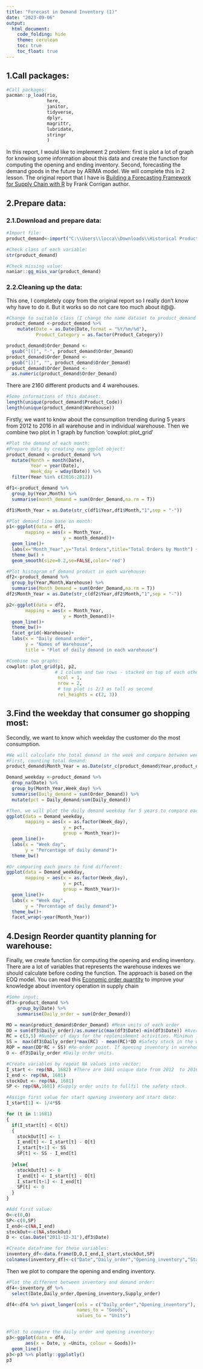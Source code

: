 ```yaml
---
title: "Forecast in Demand Inventory (1)"
date: "2023-09-06"
output: 
  html_document:
    code_folding: hide
    theme: cerulean
    toc: true
    toc_float: true
---
```


## 1.Call packages:
```r
#Call packages:
pacman::p_load(rio,
               here,
               janitor,
               tidyverse,
               dplyr,
               magrittr,
               lubridate,
               stringr
               )
```
In this report, I would like to implement 2 problem: first is plot a lot of graph for knowing some information about this data and create the function for computing the opening and ending inventory. Second, forecasting the demand goods in the future by ARIMA model. 
We will complete this in 2 lesson. The original report that I have is [Building a Forecasting Framework for Supply Chain with R](https://frank-corrigan.com/2019/10/02/building-a-forecasting-framework-for-supply-chain-with-r/) by Frank Corrigan author.

## 2.Prepare data:
### 2.1.Download and prepare data:
```r
#Import file:
product_demand<-import("C:\\Users\\locca\\Downloads\\Historical Product Demand.csv")

#Check class of each variable:
str(product_demand)

#Check missing value:
naniar::gg_miss_var(product_demand)
```

### 2.2.Cleaning up the data:
This one, I completely copy from the original report so I really don't know why have to do it. But it works so do not care too much about it@@.
```r
#Change to suitable class (I change the name dataset to product_demand to shortly write)
product_demand <-product_demand %>% 
    mutate(Date = as.Date(Date,format = "%Y/%m/%d"),
           Product_Category = as.factor(Product_Category))

product_demand$Order_Demand <- 
  gsub("[(]", "-", product_demand$Order_Demand)
product_demand$Order_Demand <- 
  gsub("[)]", "", product_demand$Order_Demand)
product_demand$Order_Demand <- 
  as.numeric(product_demand$Order_Demand)
```
There are 2160 different products and 4 warehouses.
```r
#Some informations of this dataset:
length(unique(product_demand$Product_Code)) 
length(unique(product_demand$Warehouse)) 
```
Firstly, we want to know about the consumption trending during 5 years from 2012 to 2016 in all warehouse and in individual warehouse. Then we combine two plot in 1 graph by function 'cowplot::plot_grid'
```r
#Plot the demand of each month:
#Prepare data by creating new ggplot object:
product_demand <-product_demand %>%
  mutate(Month = month(Date),
         Year = year(Date),
         Week_day = wday(Date)) %>% 
  filter(Year %in% c(2016:2012))

df1<-product_demand %>% 
  group_by(Year,Month) %>% 
  summarise(month_demand = sum(Order_Demand,na.rm = T))

df1$Month_Year = as.Date(str_c(df1$Year,df1$Month,"1",sep = "-"))

#Plot demand line base on month:
p1<-ggplot(data = df1,
       mapping = aes(x = Month_Year, 
                     y = month_demand))+
  geom_line()+
  labs(x="Month_Year",y="Total Orders",title="Total Orders by Month") +
  theme_bw() +
  geom_smooth(size=0.2,se=FALSE,color='red')

#Plot histogram of demand product in each warehouse:
df2<-product_demand %>% 
  group_by(Year,Month,Warehouse) %>% 
  summarise(Month_Demand = sum(Order_Demand,na.rm = T))
df2$Month_Year = as.Date(str_c(df2$Year,df2$Month,"1",sep = "-"))

p2<-ggplot(data = df2,
       mapping = aes(x = Month_Year,
                     y = Month_Demand))+
  geom_line()+
  theme_bw()+
  facet_grid(~Warehouse)+
  labs(x = "Daily demand order", 
       y = "Names of Warehouse",
       title = "Plot of daily demand in each warehouse")

#Combine two graphs:
cowplot::plot_grid(p1, p2,
                  # 1 column and two rows - stacked on top of each other
                   ncol = 1,
                   nrow = 2,
                   # top plot is 2/3 as tall as second
                   rel_heights = c(2, 3))
```
## 3.Find the weekday that consumer go shopping most:
Secondly, we want to know which weekday the customer do the most consumption. 
```r
#We will calculate the total demand in the week and compare between weekday in the week:
#First, counting total demand:
product_demand$Month_Year = as.Date(str_c(product_demand$Year,product_demand$Month,"1",sep = "-"))

Demand_weekday <-product_demand %>%
  drop_na(Date) %>%
  group_by(Month_Year,Week_day) %>% 
  summarise(Daily_demand = sum(Order_Demand)) %>% 
  mutate(pct = Daily_demand/sum(Daily_demand))

#Then, we will plot the daily demand weekday for 5 years to compare each weekday which has the most demand:
ggplot(data = Demand_weekday,
       mapping = aes(x = as.factor(Week_day),
                     y = pct,
                     group = Month_Year))+
  geom_line()+
  labs(x = "Week day",
       y = "Percentage of daily demand")+
  theme_bw()

#Or comparing each years to find different:
ggplot(data = Demand_weekday,
       mapping = aes(x = as.factor(Week_day),
                     y = pct,
                     group = Month_Year))+
  geom_line()+
  labs(x = "Week day",
       y = "Percentage of daily demand")+
  theme_bw()+
  facet_wrap(~year(Month_Year))
```

## 4.Design Reorder quantity planning for warehouse:
Finally, we create function for computing the opening and ending inventory. There are a lot of variables that represents the warehouse indexes we should calculate before coding the function.
The approach is based on the EOQ model. You can read this [Economic order quantity](https://en.wikipedia.org/wiki/Economic_order_quantity) to improve your knowledge about inventory operation in supply chain
```r
#Some input:
df3<-product_demand %>% 
    group_by(Date) %>% 
    summarise(Daily_order = sum(Order_Demand))

MO = mean(product_demand$Order_Demand) #Mean units of each order 
DD = sum(df3$Daily_order)/as.numeric(max(df3$Date)-min(df3$Date)) #Average daily demand units 
RC = c(3,5) #Number of days for the replenishment activities. Minimun lead time is 3 and maximun is 5 days.
SS =  max(df3$Daily_order)*max(RC) - mean(RC)*DD #Safety stock in the warehouse.
ROP = mean(DD*RC + SS) #Re-order point. If opening inventory in warehouse decrease to SS means we needs to place new order.
O <- df3$Daily_order #Daily order units.

```
```r
#Create variables by repeat NA values into vector:
I_start <- rep(NA, 1682) #There are 1681 unique date from 2012  to 2016 and plus 1 represent to the first opening inventory/safety stock.
I_end <- rep(NA, 1681)
stockOut <- rep(NA, 1681)
SP <- rep(NA,1681) #Supply order units to fullfil the safety stock.

#Assign first value for start opening inventory and start date:
I_start[1] <- 1/4*SS

for (t in 1:1681)
{
  if(I_start[t] < O[t])
  {
    stockOut[t] <- 1
    I_end[t] <- I_start[t] - O[t]
    I_start[t+1] <- SS
    SP[t] <- SS - I_end[t]
    
  }else{
    stockOut[t] <- 0
    I_end[t] <- I_start[t] - O[t]
    I_start[t+1] <- I_end[t]
    SP[t] <- 0
  }
}

#Add first value:
O<-c(0,O)
SP<-c(0,SP)
I_end<-c(NA,I_end)
stockOut<-c(NA,stockOut)
D <- c(as.Date("2011-12-31"),df3$Date)

#Create dataframe for these variables:
inventory_df<-data.frame(D,O,I_end,I_start,stockOut,SP)
colnames(inventory_df)<-c("Date","Daily_order","Opening_inventory","Start_inventory","Stock_out","Supply_order")
```

Then we plot to compare the opening and ending inventory.
```r
#Plot the different between inventory and demand order:
df4<-inventory_df %>% 
  select(Date,Daily_order,Opening_inventory,Supply_order)

df4<-df4 %>% pivot_longer(cols = c("Daily_order","Opening_inventory"),
                          names_to = "Goods",
                          values_to = "Units")


#Plot to compare the daily order and opening inventory:
p3<-ggplot(data = df4,
       aes(x = Date, y =Units, colour = Goods))+
  geom_line() 
p3<-p3 %>% plotly::ggplotly()
p3
```

